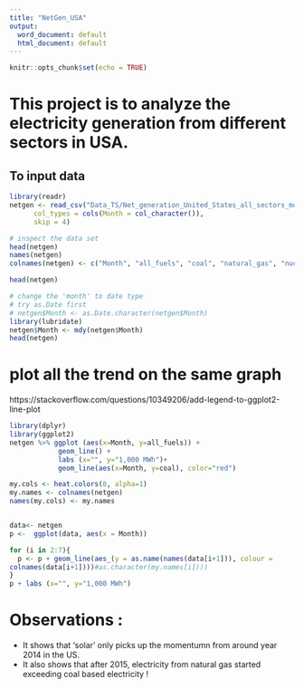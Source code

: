 ---
title: "NetGen_USA"
output:
  word_document: default
  html_document: default
---

```{r setup, include=FALSE}
knitr::opts_chunk$set(echo = TRUE)
```
# This project is to analyze the electricity generation from different sectors in USA.
## To input data 
```{r}
library(readr)
netgen <- read_csv("Data_TS/Net_generation_United_States_all_sectors_monthly.csv", 
      col_types = cols(Month = col_character()), 
      skip = 4)

# inspect the data set
head(netgen)
names(netgen)
colnames(netgen) <- c("Month", "all_fuels", "coal", "natural_gas", "nuclear", "hydro", "wind", "solar")

head(netgen)
```
```{r}
# change the 'month' to date type 
# try as.Date first
# netgen$Month <- as.Date.character(netgen$Month)
library(lubridate)
netgen$Month <- mdy(netgen$Month)
head(netgen)
```
# plot all the trend on the same graph
https://stackoverflow.com/questions/10349206/add-legend-to-ggplot2-line-plot
```{r message=FALSE, warning=FALSE,  fig.width=7, fig.height=4}
library(dplyr)
library(ggplot2)
netgen %>% ggplot (aes(x=Month, y=all_fuels)) +
            geom_line() +
            labs (x="", y="1,000 MWh")+
            geom_line(aes(x=Month, y=coal), color="red")
```

```{r, fig.width=9, fig.height=4}
my.cols <- heat.colors(8, alpha=1)
my.names <- colnames(netgen)
names(my.cols) <- my.names


data<- netgen
p <-  ggplot(data, aes(x = Month))

for (i in 2:7){
  p <- p + geom_line(aes_(y = as.name(names(data[i+1])), colour = 
colnames(data[i+1])))#as.character(my.names[i])))
}
p + labs (x="", y="1,000 MWh")

```

# Observations :
* It shows that 'solar' only picks up the momentumn from around year 2014 in the US.
* It also shows that after 2015, electricity from natural gas started exceeding coal based electricity ! 
